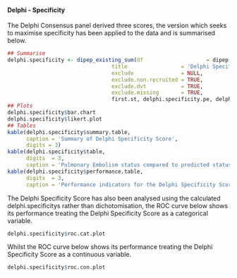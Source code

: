 #### Delphi - Specificity

The Delphi Consensus panel derived three scores, the version which seeks to maximise specificity has been applied to the data and is summarised below.
```r
## Summarise
delphi.specificity <- dipep_existing_sum(df                    = dipep,
                                 title                 = 'Delphi Specificity Score',
                                 exclude               = NULL,
                                 exclude.non.recruited = TRUE,
                                 exclude.dvt           = TRUE,
                                 exclude.missing       = TRUE,
                                 first.st, delphi.specificity.pe, delphi.specificity)
## Plots
delphi.specificity$bar.chart
delphi.specificity$likert.plot
## Tables
kable(delphi.specificity$summary.table,
      caption = 'Summary of Delphi Specificity Score',
      digits = 3)
kable(delphi.specificity$table,
      digits  = 3,
      caption = 'Pulmonary Embolism status compared to predicted status based on Delphi Specificity Score.')
kable(delphi.specificity$performance.table,
      digits  = 3,
      caption = 'Performance indicators for the Delphi Specificity Score for Pulmonary Embolism applied retrospectively to the DiPEP data.')

```

The Delphi Specificity Score has also been analysed using the calculated delphi.specificitys rather than dichotomisation, the ROC curve below shows its performance treating the Delphi Specificity Score as a categorical variable.

```r
delphi.specificity$roc.cat.plot

```

Whilst the ROC curve below shows its performance treating the Delphi Specificity Score as a continuous variable.

```r
delphi.specificity$roc.con.plot

```
